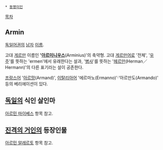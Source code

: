  * [[동명이인]]

[[목차]]

== Armin ==
[[독일어]]권의 [[남자]] [[이름]].

고대 [[게르만]] 이름인 ''''[[아르미니우스]]'''(Arminius)'의 축약형. 고대 [[게르만어]]로 '전체', '[[우주]]'를 뜻하는 'ermen'에서 유래한다는 설과, '[[병사]]'를 뜻하는 '[[헤르만]](Herman／Hermann)'의 다른 표기라는 설이 공존한다.

[[프랑스어]] '[[아르망]](Armand)', [[이탈리아어]] '에르마노(Ermanno)'·'아르만도(Armando)' 등의 베리에이션이 있다.

== [[독일]]의 식인 살인마 ==
[[아르민 마이베스]] 항목 참고.

== [[진격의 거인]]의 등장인물 ==
[[아르민 알레르토]] 항목 참고.

